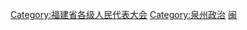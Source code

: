 [[Category:福建省各级人民代表大会|Category:福建省各级人民代表大会]]
[[Category:泉州政治|Category:泉州政治]]
[[Category:设区的市人民代表大会|闽]]